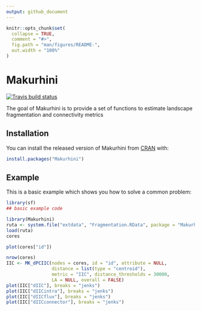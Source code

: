 ```yaml
---
output: github_document
---
```


<!-- README.md is generated from README.Rmd. Please edit that file -->

```r
knitr::opts_chunk$set(
  collapse = TRUE,
  comment = "#>",
  fig.path = "man/figures/README-",
  out.width = "100%"
)
```
# Makurhini

<!-- badges: start -->
[![Travis build status](https://travis-ci.org/OscarGOGO/Makurhini.svg?branch=master)](https://travis-ci.org/OscarGOGO/Makurhini)
<!-- badges: end -->

The goal of Makurhini is to provide a set of functions to estimate landscape fragmentation and connectivity metrics

## Installation

You can install the released version of Makurhini from [CRAN](https://CRAN.R-project.org) with:

``` r
install.packages("Makurhini")
```

## Example

This is a basic example which shows you how to solve a common problem:

```r
library(sf)
## basic example code
```
```r
library(Makurhini)
ruta <- system.file("extdata", "Fragmentation.RData", package = "Makurhini")
load(ruta)
cores
```

```r
plot(cores["id"])
```


```r
nrow(cores)
IIC <- MK_dPCIIC(nodes = cores, id = "id", attribute = NULL,
                 distance = list(type = "centroid"),
                 metric = "IIC", distance_thresholds = 30000,
                 LA = NULL, overall = FALSE)
plot(IIC["dIIC"], breaks = "jenks")
plot(IIC["dIICintra"], breaks = "jenks")
plot(IIC["dIICflux"], breaks = "jenks")
plot(IIC["dIICconnector"], breaks = "jenks")
```

